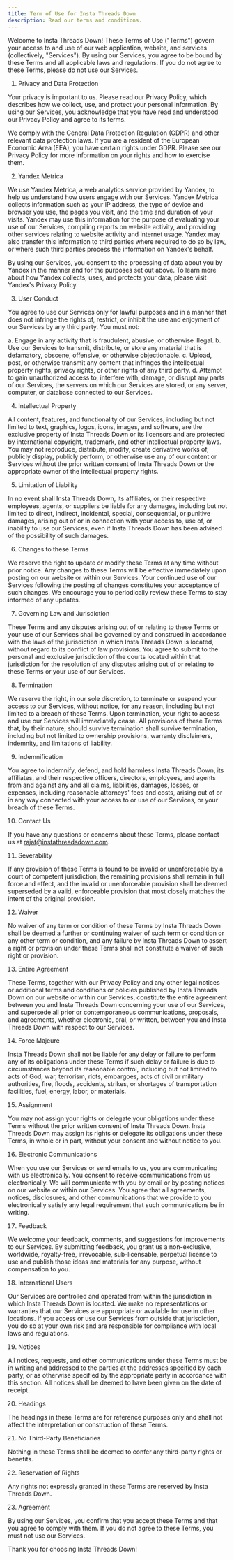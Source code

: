 ```yaml
---
title: Term of Use for Insta Threads Down
description: Read our terms and conditions.
---
```


Welcome to Insta Threads Down! These Terms of Use ("Terms") govern your access to and use of our web application, website, and services (collectively, "Services"). By using our Services, you agree to be bound by these Terms and all applicable laws and regulations. If you do not agree to these Terms, please do not use our Services.

1.  Privacy and Data Protection

Your privacy is important to us. Please read our Privacy Policy, which describes how we collect, use, and protect your personal information. By using our Services, you acknowledge that you have read and understood our Privacy Policy and agree to its terms.

We comply with the General Data Protection Regulation (GDPR) and other relevant data protection laws. If you are a resident of the European Economic Area (EEA), you have certain rights under GDPR. Please see our Privacy Policy for more information on your rights and how to exercise them.

2.  Yandex Metrica

We use Yandex Metrica, a web analytics service provided by Yandex, to help us understand how users engage with our Services. Yandex Metrica collects information such as your IP address, the type of device and browser you use, the pages you visit, and the time and duration of your visits. Yandex may use this information for the purpose of evaluating your use of our Services, compiling reports on website activity, and providing other services relating to website activity and internet usage. Yandex may also transfer this information to third parties where required to do so by law, or where such third parties process the information on Yandex's behalf.

By using our Services, you consent to the processing of data about you by Yandex in the manner and for the purposes set out above. To learn more about how Yandex collects, uses, and protects your data, please visit Yandex's Privacy Policy.

3.  User Conduct

You agree to use our Services only for lawful purposes and in a manner that does not infringe the rights of, restrict, or inhibit the use and enjoyment of our Services by any third party. You must not:

a. Engage in any activity that is fraudulent, abusive, or otherwise illegal. b. Use our Services to transmit, distribute, or store any material that is defamatory, obscene, offensive, or otherwise objectionable. c. Upload, post, or otherwise transmit any content that infringes the intellectual property rights, privacy rights, or other rights of any third party. d. Attempt to gain unauthorized access to, interfere with, damage, or disrupt any parts of our Services, the servers on which our Services are stored, or any server, computer, or database connected to our Services.

4.  Intellectual Property

All content, features, and functionality of our Services, including but not limited to text, graphics, logos, icons, images, and software, are the exclusive property of Insta Threads Down or its licensors and are protected by international copyright, trademark, and other intellectual property laws. You may not reproduce, distribute, modify, create derivative works of, publicly display, publicly perform, or otherwise use any of our content or Services without the prior written consent of Insta Threads Down or the appropriate owner of the intellectual property rights.

5.  Limitation of Liability

In no event shall Insta Threads Down, its affiliates, or their respective employees, agents, or suppliers be liable for any damages, including but not limited to direct, indirect, incidental, special, consequential, or punitive damages, arising out of or in connection with your access to, use of, or inability to use our Services, even if Insta Threads Down has been advised of the possibility of such damages.

6.  Changes to these Terms

We reserve the right to update or modify these Terms at any time without prior notice. Any changes to these Terms will be effective immediately upon posting on our website or within our Services. Your continued use of our Services following the posting of changes constitutes your acceptance of such changes. We encourage you to periodically review these Terms to stay informed of any updates.

7.  Governing Law and Jurisdiction

These Terms and any disputes arising out of or relating to these Terms or your use of our Services shall be governed by and construed in accordance with the laws of the jurisdiction in which Insta Threads Down is located, without regard to its conflict of law provisions. You agree to submit to the personal and exclusive jurisdiction of the courts located within that jurisdiction for the resolution of any disputes arising out of or relating to these Terms or your use of our Services.

8.  Termination

We reserve the right, in our sole discretion, to terminate or suspend your access to our Services, without notice, for any reason, including but not limited to a breach of these Terms. Upon termination, your right to access and use our Services will immediately cease. All provisions of these Terms that, by their nature, should survive termination shall survive termination, including but not limited to ownership provisions, warranty disclaimers, indemnity, and limitations of liability.

9.  Indemnification

You agree to indemnify, defend, and hold harmless Insta Threads Down, its affiliates, and their respective officers, directors, employees, and agents from and against any and all claims, liabilities, damages, losses, or expenses, including reasonable attorneys' fees and costs, arising out of or in any way connected with your access to or use of our Services, or your breach of these Terms.

10.  Contact Us

If you have any questions or concerns about these Terms, please contact us at rajat@instathreadsdown.com.

11.  Severability

If any provision of these Terms is found to be invalid or unenforceable by a court of competent jurisdiction, the remaining provisions shall remain in full force and effect, and the invalid or unenforceable provision shall be deemed superseded by a valid, enforceable provision that most closely matches the intent of the original provision.

12.  Waiver

No waiver of any term or condition of these Terms by Insta Threads Down shall be deemed a further or continuing waiver of such term or condition or any other term or condition, and any failure by Insta Threads Down to assert a right or provision under these Terms shall not constitute a waiver of such right or provision.

13.  Entire Agreement

These Terms, together with our Privacy Policy and any other legal notices or additional terms and conditions or policies published by Insta Threads Down on our website or within our Services, constitute the entire agreement between you and Insta Threads Down concerning your use of our Services, and supersede all prior or contemporaneous communications, proposals, and agreements, whether electronic, oral, or written, between you and Insta Threads Down with respect to our Services.

14.  Force Majeure

Insta Threads Down shall not be liable for any delay or failure to perform any of its obligations under these Terms if such delay or failure is due to circumstances beyond its reasonable control, including but not limited to acts of God, war, terrorism, riots, embargoes, acts of civil or military authorities, fire, floods, accidents, strikes, or shortages of transportation facilities, fuel, energy, labor, or materials.

15.  Assignment

You may not assign your rights or delegate your obligations under these Terms without the prior written consent of Insta Threads Down. Insta Threads Down may assign its rights or delegate its obligations under these Terms, in whole or in part, without your consent and without notice to you.

16.  Electronic Communications

When you use our Services or send emails to us, you are communicating with us electronically. You consent to receive communications from us electronically. We will communicate with you by email or by posting notices on our website or within our Services. You agree that all agreements, notices, disclosures, and other communications that we provide to you electronically satisfy any legal requirement that such communications be in writing.

17.  Feedback

We welcome your feedback, comments, and suggestions for improvements to our Services. By submitting feedback, you grant us a non-exclusive, worldwide, royalty-free, irrevocable, sub-licensable, perpetual license to use and publish those ideas and materials for any purpose, without compensation to you.

18.  International Users

Our Services are controlled and operated from within the jurisdiction in which Insta Threads Down is located. We make no representations or warranties that our Services are appropriate or available for use in other locations. If you access or use our Services from outside that jurisdiction, you do so at your own risk and are responsible for compliance with local laws and regulations.

19.  Notices

All notices, requests, and other communications under these Terms must be in writing and addressed to the parties at the addresses specified by each party, or as otherwise specified by the appropriate party in accordance with this section. All notices shall be deemed to have been given on the date of receipt.

20.  Headings

The headings in these Terms are for reference purposes only and shall not affect the interpretation or construction of these Terms.

21.  No Third-Party Beneficiaries

Nothing in these Terms shall be deemed to confer any third-party rights or benefits.

22.  Reservation of Rights

Any rights not expressly granted in these Terms are reserved by Insta Threads Down.

23.  Agreement

By using our Services, you confirm that you accept these Terms and that you agree to comply with them. If you do not agree to these Terms, you must not use our Services.

Thank you for choosing Insta Threads Down!